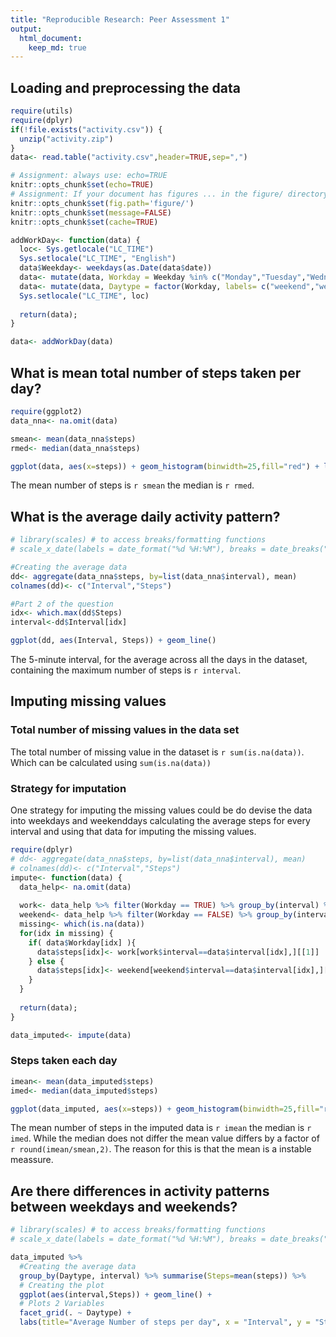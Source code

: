 ---
title: "Reproducible Research: Peer Assessment 1"
output: 
  html_document:
    keep_md: true
---


## Loading and preprocessing the data
```{r, message=FALSE}
require(utils)
require(dplyr)
if(!file.exists("activity.csv")) {
  unzip("activity.zip")
}
data<- read.table("activity.csv",header=TRUE,sep=",")

# Assignment: always use: echo=TRUE
knitr::opts_chunk$set(echo=TRUE)
# Assignment: If your document has figures ... in the figure/ directory
knitr::opts_chunk$set(fig.path='figure/')
knitr::opts_chunk$set(message=FALSE)
knitr::opts_chunk$set(cache=TRUE)

addWorkDay<- function(data) {
  loc<- Sys.getlocale("LC_TIME")
  Sys.setlocale("LC_TIME", "English")
  data$Weekday<- weekdays(as.Date(data$date))
  data<- mutate(data, Workday = Weekday %in% c("Monday","Tuesday","Wednesday", "Thursday", "Friday"))
  data<- mutate(data, Daytype = factor(Workday, labels= c("weekend","weekday")))
  Sys.setlocale("LC_TIME", loc)
  
  return(data);
}

data<- addWorkDay(data)
```

## What is mean total number of steps taken per day?
```{r figure1, fig.height= 5, fig.width=10}
require(ggplot2)
data_nna<- na.omit(data)

smean<- mean(data_nna$steps)
rmed<- median(data_nna$steps)

ggplot(data, aes(x=steps)) + geom_histogram(binwidth=25,fill="red") + labs(title="Histogram of total number of steps per day", x = "Steps", y = "Count")
```

The mean number of steps is `r smean` the median is `r rmed`. 

## What is the average daily activity pattern?

```{r figure2}
# library(scales) # to access breaks/formatting functions
# scale_x_date(labels = date_format("%d %H:%M"), breaks = date_breaks("5 minutes"))

#Creating the average data
dd<- aggregate(data_nna$steps, by=list(data_nna$interval), mean)
colnames(dd)<- c("Interval","Steps")

#Part 2 of the question
idx<- which.max(dd$Steps)
interval<-dd$Interval[idx]

ggplot(dd, aes(Interval, Steps)) + geom_line()
```

The 5-minute interval, for the average across all the days in the dataset,
containing the maximum number of steps is `r interval`. 

## Imputing missing values
### Total number of missing values in the data set
The total number of missing value in the dataset is `r sum(is.na(data))`. Which can be calculated using `sum(is.na(data))`

### Strategy for imputation
One strategy for imputing the missing values could be do devise the data into weekdays and weekenddays calculating the average steps for every interval and using that data for imputing the missing values. 

```{r}
require(dplyr)
# dd<- aggregate(data_nna$steps, by=list(data_nna$interval), mean)
# colnames(dd)<- c("Interval","Steps")
impute<- function(data) {
  data_help<- na.omit(data)
  
  work<- data_help %>% filter(Workday == TRUE) %>% group_by(interval) %>%   summarise(m=mean(steps))
  weekend<- data_help %>% filter(Workday == FALSE) %>% group_by(interval) %>% summarise(m=mean(steps))
  missing<- which(is.na(data))
  for(idx in missing) {
    if( data$Workday[idx] ){
      data$steps[idx]<- work[work$interval==data$interval[idx],][[1]]
    } else {
      data$steps[idx]<- weekend[weekend$interval==data$interval[idx],][[1]]
    }
  }
  
  return(data);
}

data_imputed<- impute(data)
```

### Steps taken each day
```{r figure3, fig.height= 5, fig.width=10}
imean<- mean(data_imputed$steps)
imed<- median(data_imputed$steps)

ggplot(data_imputed, aes(x=steps)) + geom_histogram(binwidth=25,fill="red") + labs(title="Histogram of total number of steps per day", x = "Steps", y = "Count")
```

The mean number of steps in the imputed data is `r imean` the median is `r imed`. While the median does not differ the mean value differs by a factor of `r round(imean/smean,2)`.
The reason for this is that the mean is a instable meassure. 


## Are there differences in activity patterns between weekdays and weekends?

```{r figure4}
# library(scales) # to access breaks/formatting functions
# scale_x_date(labels = date_format("%d %H:%M"), breaks = date_breaks("5 minutes"))

data_imputed %>% 
  #Creating the average data
  group_by(Daytype, interval) %>% summarise(Steps=mean(steps)) %>%
  # Creating the plot
  ggplot(aes(interval,Steps)) + geom_line() + 
  # Plots 2 Variables
  facet_grid(. ~ Daytype) + 
  labs(title="Average Number of steps per day", x = "Interval", y = "Steps")
```
